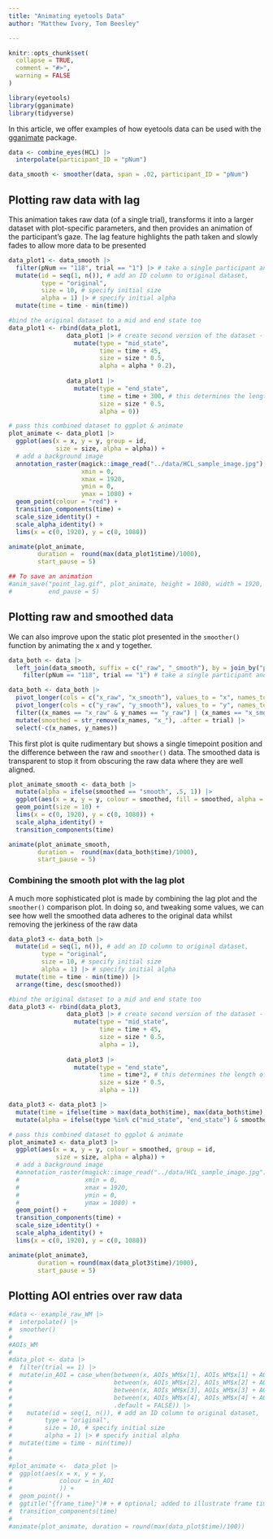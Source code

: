 ```yaml
---
title: "Animating eyetools Data"
author: "Matthew Ivory, Tom Beesley"

---
```


```r
knitr::opts_chunk$set(
  collapse = TRUE,
  comment = "#>",
  warning = FALSE
)
```

```r
library(eyetools)
library(gganimate)
library(tidyverse)
```

In this article, we offer examples of how eyetools data can be used with the [gganimate](https://gganimate.com/) package.

```r
data <- combine_eyes(HCL) |> 
  interpolate(participant_ID = "pNum")

data_smooth <- smoother(data, span = .02, participant_ID = "pNum")

```

## Plotting raw data with lag

This animation takes raw data (of a single trial), transforms it into a larger dataset with plot-specific parameters, and then provides an animation of the participant's gaze. The lag feature highlights the path taken and slowly fades to allow more data to be presented

```r


data_plot1 <- data_smooth |> 
  filter(pNum == "118", trial == "1") |> # take a single participant and trial
  mutate(id = seq(1, n()), # add an ID column to original dataset,
         type = "original",
         size = 10, # specify initial size
         alpha = 1) |> # specify initial alpha
  mutate(time = time - min(time))

#bind the original dataset to a mid and end state too
data_plot1 <- rbind(data_plot1,
                data_plot1 |> # create second version of the dataset - this is the tail
                  mutate(type = "mid_state",      
                         time = time + 45,         
                         size = size * 0.5,        
                         alpha = alpha * 0.2),     
                
                data_plot1 |>                           
                  mutate(type = "end_state",      
                         time = time + 300, # this determines the length of the tail and the final state   
                         size = size * 0.5,        
                         alpha = 0))            

# pass this combined dataset to ggplot & animate
plot_animate <- data_plot1 |>
  ggplot(aes(x = x, y = y, group = id,
             size = size, alpha = alpha)) +
  # add a background image
  annotation_raster(magick::image_read("../data/HCL_sample_image.jpg"),
                    xmin = 0,
                    xmax = 1920,
                    ymin = 0,
                    ymax = 1080) +
  geom_point(colour = "red") +
  transition_components(time) +
  scale_size_identity() +
  scale_alpha_identity() +
  lims(x = c(0, 1920), y = c(0, 1080))

animate(plot_animate,
        duration =  round(max(data_plot1$time)/1000),
        start_pause = 5)

## To save an animation
#anim_save("point_lag.gif", plot_animate, height = 1080, width = 1920, duration = round(max(data_2$time)/1000),
#          end_pause = 5)
```

## Plotting raw and smoothed data

We can also improve upon the static plot presented in the `smoother()` function by animating the x and y together.
```r
data_both <- data |> 
  left_join(data_smooth, suffix = c("_raw", "_smooth"), by = join_by("pNum", "time", "trial")) |> 
    filter(pNum == "118", trial == "1") # take a single participant and trial

data_both <- data_both |> 
  pivot_longer(cols = c("x_raw", "x_smooth"), values_to = "x", names_to = "x_names") |> 
  pivot_longer(cols = c("y_raw", "y_smooth"), values_to = "y", names_to = "y_names") |> 
  filter((x_names == "x_raw" & y_names == "y_raw") | (x_names == "x_smooth" & y_names == "y_smooth")) |> 
  mutate(smoothed = str_remove(x_names, "x_"), .after = trial) |> 
  select(-c(x_names, y_names))
```

This first plot is quite rudimentary but shows a single timepoint position and the difference between the raw and `smoother()` data. The smoothed data is transparent to stop it from obscuring the raw data where they are well aligned.

```r
plot_animate_smooth <- data_both |> 
  mutate(alpha = ifelse(smoothed == "smooth", .5, 1)) |> 
  ggplot(aes(x = x, y = y, colour = smoothed, fill = smoothed, alpha = alpha)) +
  geom_point(size = 10) +
  lims(x = c(0, 1920), y = c(0, 1080)) +
  scale_alpha_identity() +
  transition_components(time)

animate(plot_animate_smooth,
        duration =  round(max(data_both$time)/1000),
        start_pause = 5)

```

### Combining the smooth plot with the lag plot

A much more sophisticated plot is made by combining the lag plot and the `smoother()` comparison plot. In doing so, and tweaking some values, we can see how well the smoothed data adheres to the original data whilst removing the jerkiness of the raw data
```r
data_plot3 <- data_both |>
  mutate(id = seq(1, n()), # add an ID column to original dataset,
         type = "original",
         size = 10, # specify initial size
         alpha = 1) |> # specify initial alpha
  mutate(time = time - min(time)) |> 
  arrange(time, desc(smoothed))

#bind the original dataset to a mid and end state too
data_plot3 <- rbind(data_plot3,
                data_plot3 |> # create second version of the dataset - this is the tail
                  mutate(type = "mid_state",      
                         time = time + 45,         
                         size = size * 0.5,        
                         alpha = 1),     
                
                data_plot3 |>                           
                  mutate(type = "end_state",      
                         time = time*2, # this determines the length of the tail and the final state   
                         size = size * 0.5,        
                         alpha = 1))            

data_plot3 <- data_plot3 |> 
  mutate(time = ifelse(time > max(data_both$time), max(data_both$time), time)) |> 
  mutate(alpha = ifelse(type %in% c("mid_state", "end_state") & smoothed == "smooth", .2, alpha))

# pass this combined dataset to ggplot & animate
plot_animate3 <- data_plot3 |>
  ggplot(aes(x = x, y = y, colour = smoothed, group = id,
             size = size, alpha = alpha)) +
  # add a background image
  #annotation_raster(magick::image_read("../data/HCL_sample_image.jpg"),
  #                  xmin = 0,
  #                  xmax = 1920,
  #                  ymin = 0,
  #                  ymax = 1080) +
  geom_point() +
  transition_components(time) +
  scale_size_identity() +
  scale_alpha_identity() +
  lims(x = c(0, 1920), y = c(0, 1080))

animate(plot_animate3,
        duration = round(max(data_plot3$time)/1000),
        start_pause = 5)
```

## Plotting AOI entries over raw data

```r
#data <- example_raw_WM |> 
#  interpolate() |> 
#  smoother()
#
#AOIs_WM
#
#data_plot <- data |> 
#  filter(trial == 1) |> 
#  mutate(in_AOI = case_when(between(x, AOIs_WM$x[1], AOIs_WM$x[1] + AOIs_WM$width_radius[1]) ~ TRUE,
#                            between(x, AOIs_WM$x[2], AOIs_WM$x[2] + AOIs_WM$width_radius[1]) ~ TRUE,
#                            between(x, AOIs_WM$x[3], AOIs_WM$x[3] + AOIs_WM$width_radius[1]) ~ TRUE,
#                            between(x, AOIs_WM$x[4], AOIs_WM$x[4] + AOIs_WM$width_radius[1]) ~ TRUE,
#                            .default = FALSE)) |> 
#    mutate(id = seq(1, n()), # add an ID column to original dataset,
#         type = "original",
#         size = 10, # specify initial size
#         alpha = 1) |> # specify initial alpha
#  mutate(time = time - min(time))
#
#
#plot_animate <-  data_plot |>
#  ggplot(aes(x = x, y = y,
#             colour = in_AOI
#             )) +
#  geom_point() +
#  ggtitle("{frame_time}")# + # optional; added to illustrate frame time explicitly
#  transition_components(time)
#
#animate(plot_animate, duration = round(max(data_plot$time)/100))
```
